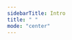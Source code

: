 ```yaml
---
sidebarTitle: Intro
title: " "
mode: "center"
---
```





<style dangerouslySetInnerHTML={{__html: `
#content-area {
  h1 {
  }
  h2 {
    /* text-align: center;
    justify-content: center; */
  }
  h2 {
    padding-top: 40px;
    padding-bottom: 19px;
    /* margin-bottom: 18px; */
    border-bottom: 1px solid hsla(0, 0%, 100%, 0.1);
  }
}`}} />

<div className="flex flex-col items-stretch text-center">
  <div style={{height:"170px"}}>
    <img noZoom className="block dark:hidden mx-auto h-[170px] m-0" alt="mintlify logo" src="/logo/logo_glow.png" width="200px" />
    <img noZoom className="hidden dark:block mx-auto h-[170px] m-0" alt="mintlify logo" src="/logo/logo_glow.png" width="200px" />
  </div>
  <h1 className="text-3xl font-bold">Zod</h1>
  <p className="mt-2 mb-1">TypeScript-first schema validation with static type inference</p>
  <div style={{height: "36px"}} className="flex flex-row flex-wrap justify-center gap-1 py-2">
    <a className="border-none" href="https://github.com/colinhacks/zod/actions?query=branch%3Amain">
      <img noZoom className="m-0" src="https://github.com/colinhacks/zod/actions/workflows/test.yml/badge.svg?event=push&branch=main" alt="Zod CI status" />
    </a>
    <a className="border-none" href="https://twitter.com/colinhacks" rel="nofollow">
      <img noZoom className="m-0" src="https://img.shields.io/badge/created%20by-@colinhacks-4BBAAB.svg" alt="Created by Colin McDonnell" />
    </a>
    <a className="border-none" href="https://opensource.org/licenses/MIT" rel="nofollow">
      <img noZoom className="m-0" src="https://img.shields.io/github/license/colinhacks/zod" alt="License" />
    </a>
    <a className="border-none" href="https://www.npmjs.com/package/zod" rel="nofollow">
      <img noZoom className="m-0" src="https://img.shields.io/npm/dw/zod.svg" alt="npm" />
    </a>
    <a className="border-none" href="https://github.com/colinhacks/zod" rel="nofollow">
      <img noZoom className="m-0" src="https://img.shields.io/github/stars/colinhacks/zod" alt="stars" />
    </a>
  </div>
  <div className="flex flex-row justify-center gap-1">
    <a href="https://zod.dev">Website</a>
    <span>&nbsp;&nbsp;•&nbsp;&nbsp;</span>
    <a href="https://discord.gg/RcG33DQJdf">Discord</a>
    <span>&nbsp;&nbsp;•&nbsp;&nbsp;</span>
    <a href="https://twitter.com/colinhacks">𝕏</a>
    <span>&nbsp;&nbsp;•&nbsp;&nbsp;</span>
    <a href="https://bsky.app/profile/zod.dev">Bluesky</a>
    <br />
  </div>
</div>

<p className="mt-[20px]">
  The next major version of Zod (v4) is under active development.
</p>

<h2 align="center">Featured sponsor: Clerk</h2>

<div align="center">
  <a href="https://go.clerk.com/PKHrcwh">
    <picture noZoom style={{height: "240px",margin: "12px"}}>
      <source media="(prefers-color-scheme: dark)" srcset="https://github.com/colinhacks/zod/assets/3084745/15c8c8be-189d-44ed-b3db-59bf2a21cbe3" />
      <img noZoom alt="mintlify logo" src="https://github.com/colinhacks/zod/assets/3084745/15c8c8be-189d-44ed-b3db-59bf2a21cbe3" style={{height: "240px"}} />
    </picture>
  </a>
  <p className="m-0 text-xs">Interested in featuring? <a target="_blank" rel="noopener noreferrer" href="mailto:sponsorship@colinhacks.com">Get in touch.</a></p>
</div>


## Introduction

Zod is a TypeScript-first schema declaration and validation library. I'm using the term "schema" to broadly refer to any data type, from a simple `string` to a complex nested object.

Zod is designed to be as developer-friendly as possible. The goal is to eliminate duplicative type declarations. With Zod, you declare a validator _once_ and Zod will automatically infer the static TypeScript type. It's easy to compose simpler types into complex data structures.

## Features

- Zero dependencies
- Works in Node.js and all modern browsers
- Tiny: 8kb minified + zipped
- Immutable API: all methods return a new instance
- Concise interface
- Works with TypeScript and plain JS
- Extensive ecosystem

## Sponsors

Sponsorship at any level is appreciated and encouraged. If you built a paid product using Zod, consider one of the [corporate tiers](https://github.com/sponsors/colinhacks).

<br/>

<p className="text-center text-2xl font-bold">Platinum</p>

<table className="">
  <tr>
    <td align="center">
      <p></p>
      <p>
      <a href="https://www.coderabbit.ai/">
        <picture noZoom height="80px">
          <source media="(prefers-color-scheme: dark)" srcset="https://github.com/user-attachments/assets/eea24edb-ff20-4532-b57c-e8719f455d6d" />
          <img noZoom alt="CodeRabbit logo" height="80px" src="https://github.com/user-attachments/assets/d791bc7d-dc60-4d55-9c31-97779839cb74" />
        </picture>
      </a>
      <br  />   
      Cut code review time & bugs in half
      <br/>
      <a href="https://www.coderabbit.ai/" className="text-decoration-none">coderabbit.ai</a>
      </p>
      <p></p>
    </td>
  </tr>
</table>

<br/>


<p className="text-center text-2xl font-bold">Gold</p>


<table className="">
  <tr>
    <td align="center">
      <p></p>
      <p>
      <a href="https://www.courier.com/?utm_source=zod&utm_campaign=osssponsors">
        <picture noZoom height="62px">
          <source media="(prefers-color-scheme: dark)" srcset="https://github.com/user-attachments/assets/6b09506a-78de-47e8-a8c1-792efe31910a" />
          <img noZoom alt="Courier logo" height="62px" src="https://github.com/user-attachments/assets/6b09506a-78de-47e8-a8c1-792efe31910a" />
        </picture>
      </a>
      <br  />   
      The API platform for sending notifications
      <br/>
      <a href="https://www.courier.com/?utm_source=zod&utm_campaign=osssponsors" className="text-decoration-none">courier.com</a>
      </p>
      <p></p>
    </td>
    <td align="center">
      <p></p>
      <p>
      <a href="https://liblab.com/?utm_source=zod">
        <picture noZoom height="62px">
          <source media="(prefers-color-scheme: dark)" srcset="https://github.com/user-attachments/assets/34dfa1a2-ce94-46f4-8902-fbfac3e1a9bc" />
          <img noZoom alt="LibLab" height="62px" src="https://github.com/user-attachments/assets/3de0b617-5137-49c4-b72d-a033cbe602d8" />
        </picture>
      </a>
      <br  />   
      Generate better SDKs for your APIs
      <br/>
      <a href="https://liblab.com/?utm_source=zod" className="text-decoration-none">liblab.com</a>
      </p>
      <p></p>
    </td>
  </tr>
  <tr>
    <td align="center">
      <p></p>
      <p>
      <a href="https://neon.tech">
        <picture noZoom height="68px">
          <source media="(prefers-color-scheme: dark)" srcset="https://github.com/user-attachments/assets/83b4b1b1-a9ab-4ae5-a632-56d282f0c444" />
          <img noZoom alt="Neon" height="68px" src="https://github.com/user-attachments/assets/b5799fc8-81ff-4053-a1c3-b29adf85e7a1" />
        </picture>
      </a>
      <br  />   
      Serverless Postgres — Ship faster
      <br/>
      <a href="https://neon.tech" className="text-decoration-none">neon.tech</a>
      </p>
      <p></p>
    </td>
    <td align="center">
      <p></p>
      <p>
      <a href="https://retool.com/?utm_source=github&utm_medium=referral&utm_campaign=zod">
        <picture noZoom height="45px">
          <source media="(prefers-color-scheme: dark)" srcset="https://github.com/colinhacks/zod/assets/3084745/ac65013f-aeb4-48dd-a2ee-41040b69cbe6" />
          <img noZoom alt="stainless" height="45px" src="https://github.com/colinhacks/zod/assets/3084745/5ef4c11b-efeb-4495-90a8-41b83f798600" />
        </picture>
      </a>
      <br  />   
      Build AI apps and workflows with <a href="https://retool.com/products/ai?utm_source=github&utm_medium=referral&utm_campaign=zod">Retool AI</a>
      <br/>
      <a href="https://retool.com/?utm_source=github&utm_medium=referral&utm_campaign=zod" className="text-decoration-none">retool.com</a>
      </p>
      <p></p>
    </td>
  </tr>
  <tr>
    <td align="center">
      <p></p>
      <p>
      <a href="https://stainlessapi.com">
        <picture noZoom height="45px">
          <source media="(prefers-color-scheme: dark)" srcset="https://github.com/colinhacks/zod/assets/3084745/f20759c1-3e51-49d0-a31e-bbc43abec665" />
          <img noZoom alt="stainless" height="45px" src="https://github.com/colinhacks/zod/assets/3084745/e9444e44-d991-4bba-a697-dbcfad608e47" />
        </picture>
      </a>
      <br  />   
      Generate best-in-class SDKs
      <br/>
      <a href="https://stainlessapi.com" className="text-decoration-none">stainlessapi.com</a>
      </p>
      <p></p>
    </td>
    <td align="center">
      <p></p>
      <p>
      <a href="https://speakeasy.com/?utm_source=zod+docs">
        <picture noZoom height="40px">
          <source media="(prefers-color-scheme: dark)" srcset="https://github.com/colinhacks/zod/assets/3084745/b1d86601-c7fb-483c-9927-5dc24ce8b737" />
          <img noZoom alt="speakeasy" height="40px" src="https://github.com/colinhacks/zod/assets/3084745/647524a4-22bb-4199-be70-404207a5a2b5" />
        </picture>
      </a>
      <br  />   
      SDKs & Terraform providers for your API
      <br/>
      <a href="https://speakeasy.com/?utm_source=zod+docs" className="text-decoration-none">speakeasy.com</a>
      </p>
      <p></p>
    </td>
  </tr>
</table>

<br/>

<p className="text-center text-2xl font-bold">Silver</p>

<table className="">
  <tr>
    <td align="center">
      <img noZoom src="https://avatars.githubusercontent.com/u/72055470?s=200&v=4" height="50px;" alt="Nitric" />
      <br />
      <a className="text-decoration-none" href="https://nitric.io/" target="_blank">Nitric</a>
    </td>
    <td align="center">
      <img noZoom src="https://avatars.githubusercontent.com/u/89474619?s=200&v=4" height="50px;" alt="PropelAuth" />
      <br />
      <a className="text-decoration-none" href="https://www.propelauth.com/" target="_blank">PropelAuth</a>
    </td>
    <td align="center">
      <img noZoom src="https://avatars.githubusercontent.com/u/80861386?s=200&v=4" height="50px;" alt="Cerbos" />
      <br />
      <a className="text-decoration-none" href="https://cerbos.dev/" target="_blank">Cerbos</a>
    </td>
    <td align="center">
      <img noZoom src="https://avatars.githubusercontent.com/u/301879?s=200&v=4" height="50px;" alt="Scalar.com logo" />
      <br />
      <a className="text-decoration-none" href="https://scalar.com/" target="_blank">Scalar</a>
    </td>
    </tr><tr>
    <td align="center">
      <img noZoom src="https://avatars.githubusercontent.com/u/95297378?s=200&v=4" height="50px;" alt="Trigger.dev logo" />
      <br />
      <a className="text-decoration-none" href="https://trigger.dev" target="_blank">Trigger.dev</a>
    </td>
    <td align="center">
      <img noZoom src="https://avatars.githubusercontent.com/u/125754?s=200&v=4" height="50px;" alt="Transloadit logo" />
      <br />
      <a className="text-decoration-none" href="https://transloadit.com/?utm_source=zod&utm_medium=referral&utm_campaign=sponsorship&utm_content=github" target="_blank">Transloadit</a>
    </td>
    <td align="center">
      <img noZoom src="https://avatars.githubusercontent.com/u/107880645?s=200&v=4" height="50px;" alt="Infisical logo" />
      <br />
      <a className="text-decoration-none" href="https://infisical.com" target="_blank">Infisical</a>
    </td>
    <td align="center">
      <img noZoom src="https://avatars.githubusercontent.com/u/91036480?s=200&v=4" height="50px;" alt="Whop logo" />
      <br />
      <a className="text-decoration-none" href="https://whop.com/" target="_blank">Whop</a>
    </td>
    </tr><tr>
    <td align="center">
      <img noZoom src="https://avatars.githubusercontent.com/u/36402888?s=200&v=4" height="50px;" alt="CryptoJobsList logo" />
      <br />
      <a className="text-decoration-none" href="https://cryptojobslist.com/" target="_blank">CryptoJobsList</a>
    </td>
    <td align="center">
      <img noZoom src="https://avatars.githubusercontent.com/u/70170949?s=200&v=4" height="50px;" alt="Plain logo" />
      <br />
      <a className="text-decoration-none" href="https://plain.com/" target="_blank">Plain.</a>
    </td>
    <td align="center">
      <img noZoom src="https://avatars.githubusercontent.com/u/78935958?s=200&v=4" height="50px;" alt="Inngest logo" />
      <br />
      <a className="text-decoration-none" href="https://inngest.com/" target="_blank">Inngest</a>
    </td>
    <td align="center">
      <img noZoom src="https://avatars.githubusercontent.com/u/13880908?s=200&v=4" height="50px;" alt="Storyblok CMS" />
      <br />
      <a className="text-decoration-none" href="https://storyblok.com/" target="_blank">Storyblok</a>
    </td>
    </tr><tr>
    <td align="center">
      <img noZoom src="https://avatars.githubusercontent.com/u/16199997?s=200&v=4" height="50px;" alt="Mux logo" />
      <br />
      <a className="text-decoration-none" href="https://mux.link/zod" target="_blank">Mux</a>
    </td>
  </tr>
</table>

<br/>

<p className="text-center text-2xl font-bold">Bronze</p>

<table className="">
  <tr>
    <td align="center">
      <a href="https://www.val.town/">
        <picture noZoom width="100%" height="40px">
          <source media="(prefers-color-scheme: dark)" srcset="https://github.com/user-attachments/assets/36961d2e-d92e-42af-9031-a41885ece5f4" />
          <img noZoom alt="val town logo" src="https://github.com/user-attachments/assets/95305fc4-4da6-4bf8-aea4-bae8f5893e5d" height="40px" />
        </picture>
      </a>
    </td>
    <td align="center">
      <a href="https://www.route4me.com/">
        <img noZoom src="https://avatars.githubusercontent.com/u/7936820?s=200&v=4" height="40px;" alt="route4me logo" />
      </a>
    </td>
    <td align="center">
      <a href="https://encore.dev">
        <img noZoom src="https://github.com/colinhacks/zod/assets/3084745/5ad94e73-cd34-4957-9979-37da85fcf9cd" height="40px;" alt="Encore.dev logo" />
      </a>
    </td>
    <td align="center">
      <a href="https://www.replay.io/">
        <img noZoom src="https://avatars.githubusercontent.com/u/60818315?s=200&v=4" height="40px;" alt="Replay.io logo" />
      </a>
    </td>
  </tr>
  <tr>
    <td align="center">
      <a href="https://www.numeric.io">
        <img noZoom src="https://i.imgur.com/kTiLtZt.png" height="40px;" alt="Numeric logo" />
      </a>
    </td>
    <td align="center">
      <a href="https://marcatopartners.com">
        <img noZoom src="https://avatars.githubusercontent.com/u/84106192?s=200&v=4" height="40px;" alt="Marcato Partners" />
      </a>
    </td>
    <td align="center">
      <a href="https://interval.com">
        <img noZoom src="https://avatars.githubusercontent.com/u/67802063?s=200&v=4" height="40px;" alt="" />
      </a>
    </td>
    <td align="center">
      <a href="https://seasoned.cc">
        <img noZoom src="https://avatars.githubusercontent.com/u/33913103?s=200&v=4" height="40px;" alt="" />
      </a>
    </td>
  </tr>
  <tr>
    <td align="center">
      <a href="https://www.bamboocreative.nz/">
        <img noZoom src="https://avatars.githubusercontent.com/u/41406870?v=4" height="40px;" alt="Bamboo Creative logo" />
      </a>
    </td>
    <td align="center">
      <a href="https://github.com/jasonLaster">
        <img noZoom src="https://avatars.githubusercontent.com/u/254562?v=4" height="40px;" alt="Jason Laster" />
      </a>
    </td>
  </tr>
</table>

{/* <h3 >Bronze</h3>

<table align="center" style="justify-content: center;align-items: center;display: flex;">
  <tr>
    <td>Brandon Bayer</td>
    <td>Jiří Brabec</td>
    <td>Alex Johansson</td>
    <td>Fungible Systems</td>
  </tr>
  <tr>
    <td>Adaptable</td>
    <td>Avana Wallet</td>
    <td>Jason Lengstorf</td>
    <td>Global Illumination, Inc.</td>
  </tr>
  <tr>
    <td>MasterBorn</td>
    <td>Ryan Palmer</td>
    <td>Michael Sweeney</td>
    <td>Nextbase</td>
  </tr>
  <tr>
    <td>Remotion</td>
    <td>Connor Sinnott</td>
    <td>Mohammad-Ali A'râbi</td>
    <td>Supatool</td>
  </tr>
</table> */}


## Installation

<Info>Zod is tested against *TypesScript v5.5* and later. Older versions may work but are not officially supported.</Info>

<Note>
  You must enable `strict` mode in your `tsconfig.json`. This is a best practice for all TypeScript projects.

  
  ```ts
  // tsconfig.json
  {
    // ...
    "compilerOptions": {
      // ...
      "strict": true
    }
  }
  ```
</Note>

### From `npm`

```sh
npm install zod       # npm
deno add npm:zod      # deno
yarn add zod          # yarn
bun add zod           # bun
pnpm add zod          # pnpm
```

Zod also publishes a canary version on every commit. To install the canary:

```sh
npm install zod@canary       # npm
deno add npm:zod@canary      # deno
yarn add zod@canary          # yarn
bun add zod@canary           # bun
pnpm add zod@canary          # pnpm
```

> The rest of this README assumes you are using npm and importing directly from the `"zod"` package.

<br/>
